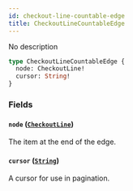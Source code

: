 ```yaml
---
id: checkout-line-countable-edge
title: CheckoutLineCountableEdge
---
```



No description

```graphql
type CheckoutLineCountableEdge {
  node: CheckoutLine!
  cursor: String!
}
```


### Fields

#### `node` ([`CheckoutLine`](../../../developer/api-reference/objects/checkout-line))

The item at the end of the edge.


#### `cursor` ([`String`](../../../developer/api-reference/scalars/string))

A cursor for use in pagination.




